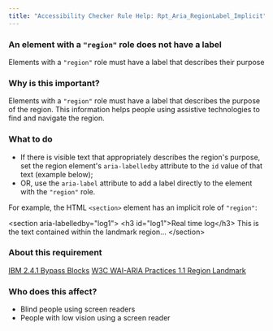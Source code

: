 ```yaml
---
title: "Accessibility Checker Rule Help: Rpt_Aria_RegionLabel_Implicit"
---
```


<div className="toolHelp">
<Row>
<Column colLg={16} colMd={8} colSm={4} className="toolHead">

### An element with a `"region"` role does not have a label

<div id="locLevel"></div>

Elements with a `"region"` role must have a label that describes their purpose

</Column>
</Row>
<Row>
<Column colLg={11} colMd={5} colSm={4} className="toolMain">

### Why is this important?

Elements with a `"region"` role must have a label that describes the purpose of the region. This information helps people using assistive technologies to find and navigate the region.

<div id="locSnippet"></div>

### What to do

* If there is visible text that appropriately describes the region's purpose, set the region element's `aria-labelledby` attribute to the `id` value of that text (example below);
* OR, use the `aria-label` attribute to add a label directly to the element with the `"region"` role.

For example, the HTML `<section>` element has an implicit role of `"region"`:

<CodeSnippet type="multi" light={true}>&lt;section aria-labelledby="log1"&gt;
	&lt;h3 id="log1"&gt;Real time log&lt;/h3&gt;
	This is the text contained within the landmark region...
&lt;/section&gt;</CodeSnippet>

</Column>
<Column colLg={5} colMd={3} colSm={4} className="toolLeft">

### About this requirement

[IBM 2.4.1 Bypass Blocks](http://www.ibm.com/able/guidelines/ci162/bypass_blocks.html)
[W3C WAI-ARIA Practices 1.1 Region Landmark ](https://www.w3.org/TR/wai-aria-practices-1.1/examples/landmarks/region.html)

### Who does this affect?

* Blind people using screen readers
* People with low vision using a screen reader

</Column>
</Row>
</div>


